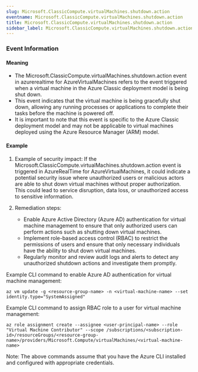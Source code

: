 ```yaml
--- 
slug: Microsoft.ClassicCompute.virtualMachines.shutdown.action
eventname: Microsoft.ClassicCompute.virtualMachines.shutdown.action
title: Microsoft.ClassicCompute.virtualMachines.shutdown.action
sidebar_label: Microsoft.ClassicCompute.virtualMachines.shutdown.action
---
```

                       
### Event Information

#### Meaning

- The Microsoft.ClassicCompute.virtualMachines.shutdown.action event in azurerealtime for AzureVirtualMachines refers to the event triggered when a virtual machine in the Azure Classic deployment model is being shut down.
- This event indicates that the virtual machine is being gracefully shut down, allowing any running processes or applications to complete their tasks before the machine is powered off.
- It is important to note that this event is specific to the Azure Classic deployment model and may not be applicable to virtual machines deployed using the Azure Resource Manager (ARM) model.

#### Example

1. Example of security impact: If the Microsoft.ClassicCompute.virtualMachines.shutdown.action event is triggered in AzureRealTime for AzureVirtualMachines, it could indicate a potential security issue where unauthorized users or malicious actors are able to shut down virtual machines without proper authorization. This could lead to service disruption, data loss, or unauthorized access to sensitive information.

2. Remediation steps:
   - Enable Azure Active Directory (Azure AD) authentication for virtual machine management to ensure that only authorized users can perform actions such as shutting down virtual machines.
   - Implement role-based access control (RBAC) to restrict the permissions of users and ensure that only necessary individuals have the ability to shut down virtual machines.
   - Regularly monitor and review audit logs and alerts to detect any unauthorized shutdown actions and investigate them promptly.

Example CLI command to enable Azure AD authentication for virtual machine management:
```
az vm update -g <resource-group-name> -n <virtual-machine-name> --set identity.type="SystemAssigned"
```

Example CLI command to assign RBAC role to a user for virtual machine management:
```
az role assignment create --assignee <user-principal-name> --role "Virtual Machine Contributor" --scope /subscriptions/<subscription-id>/resourceGroups/<resource-group-name>/providers/Microsoft.Compute/virtualMachines/<virtual-machine-name>
```

Note: The above commands assume that you have the Azure CLI installed and configured with appropriate credentials.


 